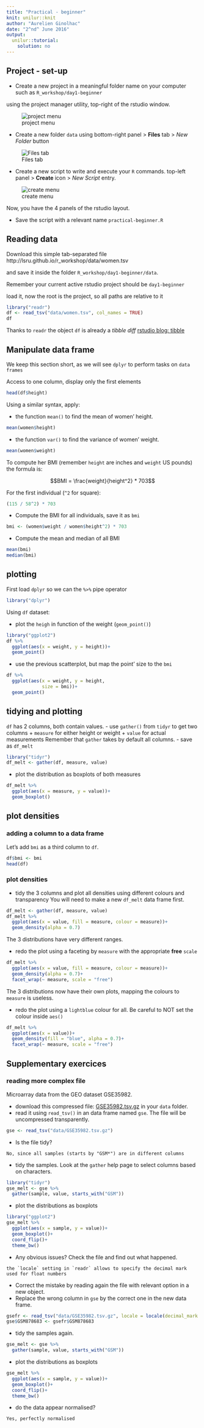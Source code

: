 ```yaml
---
title: "Practical - beginner"
knit: unilur::knit
author: "Aurelien Ginolhac"
date: "2^nd^ June 2016"
output:
  unilur::tutorial:
    solution: no
---
```



## Project - set-up

- Create a new project in a meaningful folder name on your computer such as
`R_workshop/day1-beginner`

using the project manager utility, top-right of the rstudio window.

![project menu](img/rstudio_project.png)

- Create a new folder `data` using bottom-right panel > **Files** tab > _New Folder_ button 

![Files tab](img/rstudio_newfolder.png)

- Create a new script to write and execute your `R` commands.
top-left panel > **Create** icon > _New Script_ entry.

![create menu](img/rstudio_newscript.png)

Now, you have the 4 panels of the rstudio layout.

- Save the script with a relevant name `practical-beginner.R`

## Reading data

Download this simple tab-separated file
http://lsru.github.io/r_workshop/data/women.tsv

and save it inside the folder `R_workshop/day1-beginner/data`.

Remember your current active rstudio project should be `day1-beginner`

load it, now the root is the project, so all paths are relative to it
```r
library("readr")
df <- read_tsv("data/women.tsv", col_names = TRUE)
df
```

Thanks to `readr` the object `df` is already a _tibble diff_ [rstudio blog: tibble](https://blog.rstudio.org/2016/03/24/tibble-1-0-0/)


## Manipulate data frame

We keep this section short, as we will see `dplyr` to perform tasks on `data frames`

Access to one column, display only the first elements
```r
head(df$height)
```

Using a similar syntax, apply:

- the function `mean()` to find the mean of women' height.
```r
mean(women$height)
```
- the function `var()` to find the variance of women' weight.
```r
mean(women$weight)
```

To compute her BMI (remember `height` are inches and `weight` US pounds) the formula is:

$$BMI = \frac{weight}{height^2} * 703$$

For the first individual (`^2` for square):
```r
(115 / 58^2) * 703
```

- Compute the BMI for all individuals, save it as `bmi`
```r
bmi <- (women$weight / women$height^2) * 703
```

- Compute the mean and median of all BMI
```r
mean(bmi)
median(bmi)
```

## plotting

First load `dplyr` so we can the `%>%` pipe operator
```r
library("dplyr")
```

Using `df` dataset:

- plot the `heigh` in function of the weight (`geom_point()`)

```r
library("ggplot2")
df %>%
  ggplot(aes(x = weight, y = height))+
  geom_point()
```

- use the previous scatterplot, but map the point' size to the `bmi`
```r
df %>%
  ggplot(aes(x = weight, y = height,
             size = bmi))+
  geom_point()
```

## tidying and plotting

`df` has 2 columns, both contain values.
- use `gather()` from `tidyr` to get two columns
  + `measure` for either height or weight
  + `value` for actual measurements
Remember that `gather` takes by default all columns.
- save as `df_melt`
```r
library("tidyr")
df_melt <- gather(df, measure, value)
```

- plot the distribution as boxplots of both measures
```r
df_melt %>%
  ggplot(aes(x = measure, y = value))+
  geom_boxplot()
```

## plot densities

### adding a column to a data frame

Let's add `bmi` as a third column to `df`.

```r
df$bmi <- bmi
head(df)
```

### plot densities

- tidy the 3 columns and plot all densities using different colours and transparency
You will need to make a new `df_melt` data frame first.
```r
df_melt <- gather(df, measure, value)
df_melt %>%
  ggplot(aes(x = value, fill = measure, colour = measure))+
  geom_density(alpha = 0.7)
```

The 3 distributions have very different ranges.

- redo the plot using a faceting by `measure` with the appropriate **free** `scale`
```r
df_melt %>%
  ggplot(aes(x = value, fill = measure, colour = measure))+
  geom_density(alpha = 0.7)+
  facet_wrap(~ measure, scale = "free")
```

The 3 distributions now have their own plots, mapping the colours to `measure` is useless.

- redo the plot using a `lightblue` colour for all. Be careful to NOT set the colour inside `aes()`
```r
df_melt %>%
  ggplot(aes(x = value))+
  geom_density(fill = "blue", alpha = 0.7)+
  facet_wrap(~ measure, scale = "free")
```

## Supplementary exercices

### reading more complex file

Microarray data from the GEO dataset GSE35982.

- download this compressed file: [GSE35982.tsv.gz](http://lsru.github.io/r_workshop/data/GSE35982.tsv.gz) in
your `data` folder.
- read it using `read_tsv()` in an data frame named `gse`. The file will be uncompressed transparently.
```r
gse <- read_tsv("data/GSE35982.tsv.gz")
```

- Is the file tidy?
```asis
No, since all samples (starts by "GSM*") are in different columns
```

- tidy the samples. Look at the `gather` help page to select columns based on characters.
```r
library("tidyr")
gse_melt <- gse %>%
  gather(sample, value, starts_with("GSM"))
```

- plot the distributions as boxplots
```r
library("ggplot2")
gse_melt %>%
  ggplot(aes(x = sample, y = value))+
  geom_boxplot()+
  coord_flip()+
  theme_bw()
```

- Any obvious issues? Check the file and find out what happened.
```asis
the `locale` setting in `readr` allows to specify the decimal mark used for float numbers
```
- Correct the mistake by reading again the file with relevant option in a new object.
- Replace the wrong column in `gse` by the correct one in the new data frame.
```r
gsefr <- read_tsv("data/GSE35982.tsv.gz", locale = locale(decimal_mark = ","))
gse$GSM878683 <- gsefr$GSM878683
```


- tidy the samples again.
```r
gse_melt <- gse %>%
  gather(sample, value, starts_with("GSM"))
```
- plot the distributions as boxplots
```r
gse_melt %>%
  ggplot(aes(x = sample, y = value))+
  geom_boxplot()+
  coord_flip()+
  theme_bw()
```

- do the data appear normalised?
```asis
Yes, perfectly normalised
```
